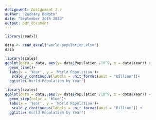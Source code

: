 ---
Assignment: Assignment 2.2
author: "Zachary DeNoto"
date: "September 20th 2020"
output: pdf_document
---


```{r}
library(readxl)

data <- read_excel('world-population.xlsm')
data
```



```{r}
library(scales)
ggplot(data = data, aes(y= data$Population /10^9, x = data$Year)) +
  geom_line()+
  labs(x = 'Year', y = 'World Population')+
   scale_y_continuous(labels = unit_format(unit = "Billion"))+
  ggtitle('World Population by Year')
```

```{r}
library(scales)
ggplot(data = data, aes(y= data$Population /10^9, x = data$Year)) +
  geom_step(color = 'blue')+
  labs(x = 'Year', y = 'World Population')+
   scale_y_continuous(labels = unit_format(unit = "Billion")) +
  ggtitle('World Population by Year')
```




















